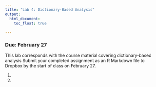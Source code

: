 ```yaml
---
title: "Lab 4: Dictionary-Based Analysis"
output: 
  html_document:
    toc_float: true
  
---
```


### Due: February 27

This lab corresponds with the course material covering dictionary-based analysis Submit your completed assignment as an R Markdown file to Dropbox by the start of class on February 27.

1.

2. 